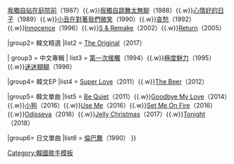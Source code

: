{{Navbox
| name  = 金完宣
| title = [[金完宣]]
| state = {{{state|autocollapse}}}
| titlestyle = background:#FFB6C1

| group1 = 韓文專輯
| list1 = [[今夜]]（1986）{{.w}} [[我獨自站在庭院前]]（1987）{{.w}}[[我獨自跳舞太無聊]]（1988）{{.w}}[[心情好的日子 (金完宣專輯)|心情好的日子]]（1989）{{.w}}[[小丑在對著我們微笑]]（1990）{{.w}}[[哀愁 (金完宣專輯)|哀愁]]（1992）{{.w}}[[Innocence]]（1996）{{.w}}[[S & Remake]]（2002）{{.w}}[[Return]]（2005）

|group2= 韓文精選
|list2 = [[The Original]]（2017）

| group3 = 中文專輯
| list3  = [[第一次接觸 (金完宣專輯)|第一次接觸]]（1994）{{.w}}[[極度魅力]]（1995）{{.w}}[[迷迷糊糊]]（1996）

|group4= 韓文EP
|list4 = [[Super Love]]（2011）{{.w}}[[The Beer]]（2012）

|group5= 韓文單曲
|list5 = [[Be Quiet]]（2011）{{.w}}[[Goodbye My Love]]（2014）{{.w}}[[小狗 (金完宣單曲)|小狗]]（2016）{{.w}}[[Use Me]]（2016）{{.w}}[[Set Me On Fire]]（2016）{{.w}}[[Odisseya]]（2016）{{.w}}[[Jelly Christmas]]（2017）{{.w}}[[Tonight (金完宣單曲)|Tonight]]（2018）

|group6= 日文單曲
|list6 = [[倫巴舞]]（1990）
}}
<noinclude>
[[Category:韓國歌手模板]]</noinclude>